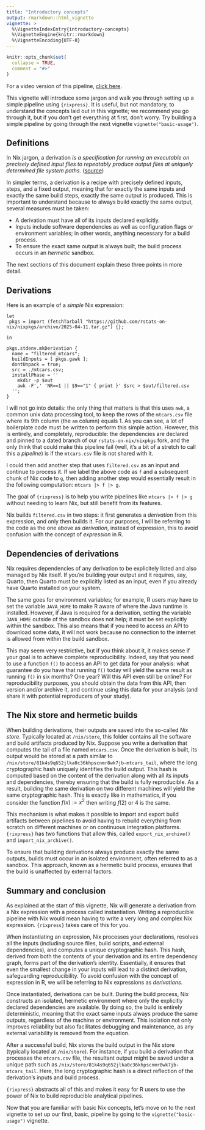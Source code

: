 ```yaml
---
title: "Introductory concepts"
output: rmarkdown::html_vignette
vignette: >
  %\VignetteIndexEntry{introductory-concepts}
  %\VignetteEngine{knitr::rmarkdown}
  %\VignetteEncoding{UTF-8}
---
```


```r
knitr::opts_chunk$set(
  collapse = TRUE,
  comment = "#>"
)
```

For a video version of this pipeline, [click here](youtube link to follow).

This vignette will introduce some jargon and walk you through setting up a
simple pipeline using `{rixpress}`. It is useful, but not mandatory, to
understand the concepts laid out in this vignette; we recommend you go through
it, but if you don't get everything at first, don't worry. Try building a simple
pipeline by going through the next vignette `vignette("basic-usage")`.

## Definitions

In Nix jargon, a derivation *is a specification for running an executable on
precisely defined input files to repeatably produce output files at uniquely
determined file system paths.*
([source](https://nix.dev/manual/nix/2.25/language/derivations))

In simpler terms, a derivation is a recipe with precisely defined inputs, steps,
and a fixed output, meaning that for exactly the same inputs and exactly the
same build steps, exactly the same output is produced. This is important to
understand because to always build exactly the same output, several measures
must be taken:

- A derivation must have all of its inputs declared explicitly.
- Inputs include software dependencies as well as configuration flags or
  environment variables; in other words, anything necessary for a build process.
- To ensure the exact same output is always built, the build process occurs in
  an *hermetic* sandbox.

The next sections of this document explain these three points in more detail.

## Derivations

Here is an example of a *simple* Nix expression:

```
let
 pkgs = import (fetchTarball "https://github.com/rstats-on-nix/nixpkgs/archive/2025-04-11.tar.gz") {};

in

pkgs.stdenv.mkDerivation {
  name = "filtered_mtcars";
  buildInputs = [ pkgs.gawk ];
  dontUnpack = true;
  src = ./mtcars.csv;
  installPhase = ''
    mkdir -p $out
    awk -F',' 'NR==1 || $9=="1" { print }' $src > $out/filtered.csv
  '';
}
```

I will not go into details: the only thing that matters is that this uses `awk`,
a common unix data processing tool, to keep the rows of the `mtcars.csv` file
where its 9th column (the `am` column) equals 1. As you can see, a lot of
boilerplate code must be written to perform this simple action. However, this is
entirely, and completely, reproducible: the dependencies are declared and pinned
to a dated branch of our `rstats-on-nix/nixpkgs` fork, and the only think that
could make this pipeline fail (well, it's a bit of a stretch to call this a
*pipeline*) is if the `mtcars.csv` file is not shared with it.

I could then add another step that uses `filtered.csv` as an input and continue
to process it. If we label the above code as `f` and a subsequent chunk of Nix
code to `g`, then adding another step would essentially result in the following
computation: `mtcars |> f |> g`.

The goal of `{rixpress}` is to help you write pipelines like `mtcars |> f |> g`
without needing to learn Nix, but still benefit from its features.

Nix builds `filtered.csv` in two steps: it first generates a *derivation* from
this expression, and only then builds it. For our purposes, I will be referring
to the code as the one above as *derivation*, instead of expression, this to
avoid confusion with the concept of *expression* in R.

## Dependencies of derivations

Nix requires dependencies of any derivation to be explicitely listed and also
managed by Nix itself. If you're building your output and it requires, say,
Quarto, then Quarto must be explicitly listed as an input, even if you already
have Quarto installed on your system.

The same goes for environment variables; for example, R users may have to set
the variable `JAVA_HOME` to make R aware of where the Java runtime is installed.
However, if Java is required for a derivation, setting the variable `JAVA_HOME`
outside of the sandbox does not help; it must be set explicitly within the
sandbox. This also means that if you need to access an API to download some
data, it will not work because no connection to the internet is allowed from
within the build sandbox.

This may seem very restrictive, but if you think about it, it makes sense if
your goal is to achieve complete reproducibility. Indeed, say that you need to
use a function `f()` to access an API to get data for your analysis: what
guarantee do you have that running `f()` today will yield the same result as
running `f()` in six months? One year? Will this API even still be online? For
reproducibility purposes, you should obtain the data from this API, then version
and/or archive it, and continue using this data for your analysis (and share it
with potential reproducers of your study).

## The Nix store and hermetic builds

When building derivations, their outputs are saved into the so-called *Nix
store*. Typically located at `/nix/store`, this folder contains all the software
and build artifacts produced by Nix. Suppose you write a derivation that
computes the tail of a file named `mtcars.csv`. Once the derivation is built,
its output would be stored at a path similar to
`/nix/store/81k4s9q652jlka0c36khpscnmr8wk7jb-mtcars_tail`, where the long
cryptographic hash uniquely identifies the build output. This hash is computed
based on the content of the derivation along with all its inputs and
dependencies, thereby ensuring that the build is fully reproducible. As a
result, building the same derivation on two different machines will yield the
same cryptographic hash. This is exactly like in mathematics, if you consider
the function $f(x):= x^2$ then writing $f(2)$ or $4$ is the same.

This mechanism is what makes it possible to import and export build artifacts
between pipelines to avoid having to rebuild everything from scratch on
different machines or on continuous integration platforms. `{rixpress}` has two
functions that allow this, called `export_nix_archive()` and
`import_nix_archive()`.

To ensure that building derivations always produce exactly the same outputs,
builds must occur in an isolated environment, often referred to as a sandbox.
This approach, known as a hermetic build process, ensures that the build is
unaffected by external factors.

## Summary and conclusion

As explained at the start of this vignette, Nix will generate a derivation from
a Nix expression with a process called instantiation. Writing a reproducible
pipeline with Nix would mean having to write a very long and complex Nix
expression. `{rixpress}` takes care of this for you.

When instantiating an expression, Nix processes your declarations, resolves all
the inputs (including source files, build scripts, and external dependencies),
and computes a unique cryptographic hash. This hash, derived from both the
contents of your derivation and its entire dependency graph, forms part of the
derivation's identity. Essentially, it ensures that even the smallest change in
your inputs will lead to a distinct derivation, safeguarding reproducibility. To
avoid confusion with the concept of expression in R, we will be referring to Nix
expressions as *derivations*.

Once instantiated, derivations can be built. During the build process, Nix
constructs an isolated, hermetic environment where only the explicitly declared
dependencies are available. By doing so, the build is entirely deterministic,
meaning that the exact same inputs always produce the same outputs, regardless
of the machine or environment. This isolation not only improves reliability but
also facilitates debugging and maintenance, as any external variability is
removed from the equation.

After a successful build, Nix stores the build output in the Nix store
(typically located at `/nix/store`). For instance, if you build a derivation
that processes the `mtcars.csv` file, the resultant output might be saved under
a unique path such as `/nix/store/81k4s9q652jlka0c36khpscnmr8wk7jb-mtcars_tail`.
Here, the long cryptographic hash is a direct reflection of the derivation's
inputs and build process.

`{rixpress}` abstracts all of this and makes it easy for R users to use the
power of Nix to build reproducible analytical pipelines.

Now that you are familiar with basic Nix concepts, let's move on to the next
vignette to set up our first, basic, pipeline by going to the
`vignette("basic-usage")` vignette.
